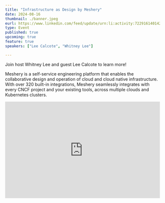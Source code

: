```yaml
---
title: "Infrastructure as Design by Meshery"
date: 2024-08-16
thumbnail: ./banner.jpeg
eurl: https://www.linkedin.com/feed/update/urn:li:activity:7229161401427062785
type: Event
published: true
upcoming: true
feature: true
speakers: ["Lee Calcote", "Whitney Lee"]

---
```


Join host Whitney Lee and guest Lee Calcote to learn more!

<p>Meshery is a self-service engineering platform that enables the collaborative design and operation of cloud and cloud native infrastructure. With over 320 built-in integrations, Meshery seamlessly integrates with every CNCF project and your existing tools, across multiple clouds and Kubernetes clusters.
</p>

<div style="text-align: center;">
<iframe width="100%" src="https://www.youtube.com/embed/JqZ4UZrHdw4" loading="lazy" frameborder="0"
    allow="accelerometer; autoplay; encrypted-media; gyroscope; picture-in-picture"
    style="min-height: 315px; min-width: 280px;
    "></iframe>
</div>